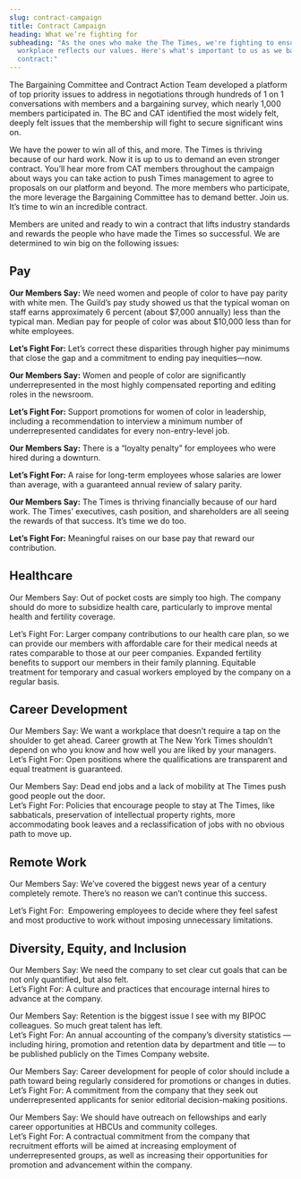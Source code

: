 ```yaml
---
slug: contract-campaign
title: Contract Campaign
heading: What we’re fighting for
subheading: "As the ones who make the The Times, we're fighting to ensure our
  workplace reflects our values. Here's what's important to us as we bargain our
  contract:"
---
```

The Bargaining Committee and Contract Action Team developed a platform of top priority issues to address in negotiations through hundreds of 1 on 1 conversations with members and a bargaining survey, which nearly 1,000 members participated in. The BC and CAT identified the most widely felt, deeply felt issues that the membership will fight to secure significant wins on. 

We have the power to win all of this, and more. The Times is thriving because of our hard work. Now it is up to us to demand an even stronger contract. You’ll hear more from CAT members throughout the campaign about ways you can take action to push Times management to agree to proposals on our platform and beyond. The more members who participate, the more leverage the Bargaining Committee has to demand better. Join us. It’s time to win an incredible contract.

Members are united and ready to win a contract that lifts industry standards and rewards the people who have made the Times so successful. We are determined to win big on the following issues:

## Pay

**Our Members Say:** We need women and people of color to have pay parity with white men. The Guild’s pay study showed us that the typical woman on staff earns approximately 6 percent (about $7,000 annually) less than the typical man. Median pay for people of color was about $10,000 less than for white employees.

**Let’s Fight For:** Let’s correct these disparities through higher pay minimums that close the gap and a commitment to ending pay inequities—now.



**Our Members Say:** Women and people of color are significantly underrepresented in the most highly compensated reporting and editing roles in the newsroom.

**Let’s Fight For:** Support promotions for women of color in leadership, including a recommendation to interview a minimum number of underrepresented candidates for every non-entry-level job. 



**Our Members Say:** There is a “loyalty penalty” for employees who were hired during a downturn.

**Let’s Fight For:** A raise for long-term employees whose salaries are lower than average, with a guaranteed annual review of salary parity.



**Our Members Say:** The Times is thriving financially because of our hard work. The Times’ executives, cash position, and shareholders are all seeing the rewards of that success. It’s time we do too.

**Let’s Fight For:** Meaningful raises on our base pay that reward our contribution.

## Healthcare

Our Members Say: Out of pocket costs are simply too high. The company should do more to subsidize health care, particularly to improve mental health and fertility coverage. 

Let’s Fight For: Larger company contributions to our health care plan, so we can provide our members with affordable care for their medical needs at rates comparable to those at our peer companies. Expanded fertility benefits to support our members in their family planning. Equitable treatment for temporary and casual workers employed by the company on a regular basis.

## Career Development

Our Members Say: We want a workplace that doesn’t require a tap on the shoulder to get ahead. Career growth at The New York Times shouldn’t depend on who you know and how well you are liked by your managers. \
Let’s Fight For: Open positions where the qualifications are transparent and equal treatment is guaranteed.

Our Members Say: Dead end jobs and a lack of mobility at The Times push good people out the door.\
Let’s Fight For: Policies that encourage people to stay at The Times, like sabbaticals, preservation of intellectual property rights, more accommodating book leaves and a reclassification of jobs with no obvious path to move up.

## Remote Work

Our Members Say: We’ve covered the biggest news year of a century completely remote. There’s no reason we can’t continue this success.

Let’s Fight For:  Empowering employees to decide where they feel safest and most productive to work without imposing unnecessary limitations.

## Diversity, Equity, and Inclusion

Our Members Say: We need the company to set clear cut goals that can be not only quantified, but also felt. \
Let’s Fight For: A culture and practices that encourage internal hires to advance at the company.

Our Members Say: Retention is the biggest issue I see with my BIPOC colleagues. So much great talent has left. \
Let’s Fight For: An annual accounting of the company’s diversity statistics — including hiring, promotion and retention data by department and title — to be published publicly on the Times Company website.

Our Members Say: Career development for people of color should include a path toward being regularly considered for promotions or changes in duties.\
Let’s Fight For: A commitment from the company that they seek out underrepresented applicants for senior editorial decision-making positions.

Our Members Say: We should have outreach on fellowships and early career opportunities at HBCUs and community colleges.\
Let’s Fight For: A contractual commitment from the company that recruitment efforts will be aimed at increasing employment of underrepresented groups, as well as increasing their opportunities for promotion and advancement within the company.